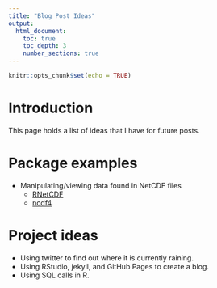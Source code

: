 ```yaml
---
title: "Blog Post Ideas"
output:
  html_document:
    toc: true
    toc_depth: 3
    number_sections: true
---
```


```r
knitr::opts_chunk$set(echo = TRUE)
```

# Introduction

This page holds a list of ideas that I have for future posts.

# Package examples

* Manipulating/viewing data found in NetCDF files
    + [RNetCDF](https://cran.r-project.org/web/packages/RNetCDF/RNetCDF.pdf)
    + [ncdf4](https://cran.r-project.org/web/packages/ncdf4/ncdf4.pdf)

# Project ideas

* Using twitter to find out where it is currently raining.
* Using RStudio, jekyll, and GitHub Pages to create a blog.
* Using SQL calls in R.